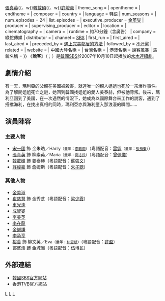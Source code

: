 {{Otheruses|subject=韓國[[SBS_(韓國)|SBS]]電視台所拍攝的連續劇「說客」|other=說客其他意義|說客}}
{{Infobox Television
| show_name         = 說客 
| original_name      = {{lang|ko|로비스트}}
| image                = [[File:Lobbyist.jpg|250px]]
| caption              = 
| genre                = SBS大企劃
| format               = 
| creator              = 
| developer            = 
| writer               = [[朱燦玉|朱燦玉]]、[[崔完圭|崔完圭]]
| director             = 李賢植、[[富聖哲|富聖哲]]
| creative_director    = 
| presenter            = 
| starring             = {{Nowrap begin}}[[宋一國|宋一國]]{{、w}}[[張真英|張真英]]{{、w}}[[韓載碩|韓載碩]]{{、w}}[[許峻豪|許峻豪]]{{Nowrap end}} 
| theme_song           = 
| opentheme            =  
| endtheme             = 
| composer             = 
| country              = {{KOR}}
| language             = [[韩语|韩语]]
| num_seasons          = 
| num_episodes         = 24
| list_episodes        = 
| executive_producer   = [[金英燮|金英燮]]
| producer             = 
| supervising_producer = 
| editor               = 
| location             = 
| cinematography       = 
| camera               = 
| runtime              = 約70分鐘（含廣告）
| company              = 綠蛇傳媒
| distributor          = 
| channel              = [[SBS_(韓國)|SBS]]
| first_run            = {{KOR}}
| first_aired          = {{start date|2007|10|10}}
| last_aired           = {{end date|2007|12|26}}
| preceded_by          = [[遇上完美鄰居的方法|遇上完美鄰居的方法]]
| followed_by          = [[不汗黨|不汗黨]]
| related              = 
| website              = 
| 中國大陸名稱 = 
| 台灣名稱   = 
| 港澳名稱   = 說客風暴
| 馬新名稱   = 
}}
《'''說客'''》（{{lang-ko|로비스트}}；{{lang-en|''Lobbyist''}}）是[[韓國|韓國]][[SBS_(韓國)|SBS]]於2007年10月10日起播放的[[SBS水木連續劇|水木連續劇]]。

== 劇情介紹 ==
有一天，瑪利亞的父親在美國被殺害，就連唯一的親人姐姐也死於一宗爆炸事件。為了解開姐姐死亡之謎，她回到韓國找姐姐的愛人姜泰赫，但被他背叛。後來，瑪利亞回到了美國，在一次遇然的情況下，她成為以國際舞台來工作的說客，遇到了搭擋海利，在找出真相的同時，瑪利亞亦與海利墮入那浪漫的瞬間……
== 演員陣容 ==
=== 主要人物 ===
*[[宋一國|宋一國]] 飾 金朱皓／Harry<small>（童年：[[李玹雨|李玹雨]]）</small>（粵語配音：[[雷霆_(配音員)|雷霆]]<small>（童年：[[張預東|張預東]]）</small>）
*[[張真英|張真英]] 飾 柳素英／Maria<small>（童年：[[南志鉉|南志鉉]]）</small>（粵語配音：[[曾佩儀|曾佩儀]]）
*[[韓載碩|韓載碩]] 飾 姜泰赫（粵語配音：[[蘇強文|蘇強文]]）
*[[許峻豪|許峻豪]] 飾 詹姆斯（粵語配音：[[朱子聰|朱子聰]]）

=== 其他人物 ===
*[[金美淑|金美淑]]
*[[崔慈慧|崔慈慧]] 飾 金秀芝（粵語配音：[[梁少霞|梁少霞]]）
*[[車光洙|車光洙]]
*[[成智婁|成智婁]]
*[[李美英|李美英]]
*[[李在龍_(演員)|李在龍]]
*[[金誠謙|金誠謙]]
*[[李承亨|李承亨]]
*[[裕善|裕善]] 飾 柳文英／Eva<small>（童年：[[朴恩斌|朴恩斌]]）</small>（粵語配音：[[許盈|許盈]]）
*[[鄭盛煥|鄭盛煥]] 飾 金城洲（粵語配音：[[伍博民|伍博民]]）

== 外部連結 ==
*[http://tv.sbs.co.kr/lobbyist/ 韓國SBS官方網站] {{Wayback|url=http://tv.sbs.co.kr/lobbyist/ |date=20100413034233 }} {{ko icon}}
*[http://programme.tvb.com/drama/lobbyist/ 香港TVB官方網站] {{Wayback|url=http://programme.tvb.com/drama/lobbyist/ |date=20200417204421 }} {{zh-hk}}

{{電視節目的變遷
|電視台= {{KOR}} [[SBS_(韓國)|SBS]]
|播放檔次= [[SBS水木連續劇|水木劇]]
|節目名稱= 說客<br />（2007.10.10 - 2007.12.26）
|上一節目= [[遇上完美鄰居的方法|遇上完美鄰居的方法]]<br />（2007.7.25 - 2007.9.27）
|下一節目= [[不汗黨|不汗黨]]<br />（2008.1.2 - 2008.2.28）
}}

{{電視節目的變遷
|電視台= {{HK}} [[無綫劇集台|無綫劇集台]]
|播放檔次= 星期六 15:00-17:30,21:05-23:30
|節目名稱= 說客風暴<br/>（2008.02.23 - 2008.05.10）
|上一節目= [[不良情侶|不良情侶]]<br/>（2007.12.29 - 2008.02.16）
|下一節目= [[黑爸B|黑爸B]]<br/>（2008.05.17 - 2008.07.05）
|2電視台= {{HK}} [[高清翡翠台|高清翡翠台]]
|2播放檔次= 星期日午夜連續劇
|2節目名稱= 說客風暴<br/>（2010.12.12 - 2011.05.29）
|2上一節目= [[迷失|迷]]（[[迷失#第五季|第五季]]）<br/>（2010.08.08 - 2010.12.05）
|2下一節目= [[魂_(電視劇)|魂]]<br/>（2011.06.05 - 2011.08.07）
}}

{{SBS水木連續劇}}
{{綠蛇傳媒}}
[[Category:2007年韓國電視劇集|L]]
[[Category:無綫電視外購劇集|L]]
[[Category:朱燦玉劇本作品|L]]